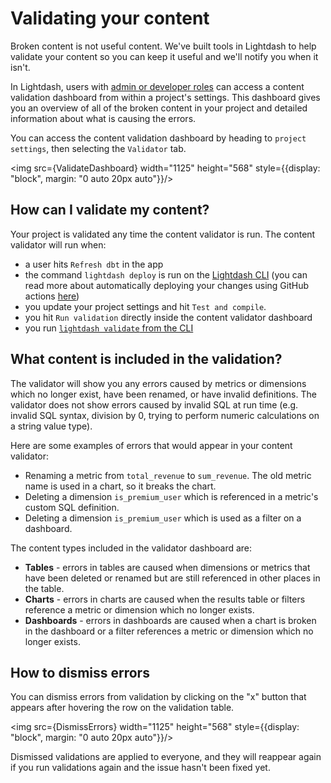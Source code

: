 

# Validating your content

Broken content is not useful content. We've built tools in Lightdash to help validate your content so you can keep it useful and we'll notify you when it isn't.

In Lightdash, users with [admin or developer roles](../references/roles) can access a content validation dashboard from within a project's settings. This dashboard gives you an overview of all of the broken content in your project and detailed information about what is causing the errors.

You can access the content validation dashboard by heading to `project settings`, then selecting the `Validator` tab.

<img src={ValidateDashboard} width="1125" height="568" style={{display: "block", margin: "0 auto 20px auto"}}/>

## How can I validate my content?

Your project is validated any time the content validator is run. The content validator will run when:

  - a user hits `Refresh dbt` in the app
  - the command `lightdash deploy` is run on the [Lightdash CLI](/guides/cli/intro) (you can read more about automatically deploying your changes using GitHub actions [here](https://docs.lightdash.com/guides/cli/how-to-use-lightdash-deploy#automatically-deploy-your-changes-to-lightdash-using-a-github-action))
  - you update your project settings and hit `Test and compile`.
  - you hit `Run validation` directly inside the content validator dashboard
  - you run  [`lightdash validate` from the CLI](/guides/cli/how-to-use-lightdash-validate)

## What content is included in the validation? 

The validator will show you any errors caused by metrics or dimensions which no longer exist, have been renamed, or have invalid definitions. The validator does not show errors caused by invalid SQL at run time (e.g. invalid SQL syntax, division by 0, trying to perform numeric calculations on a string value type).

Here are some examples of errors that would appear in your content validator:

- Renaming a metric from `total_revenue` to `sum_revenue`. The old metric name is used in a chart, so it breaks the chart.
- Deleting a dimension `is_premium_user` which is referenced in a metric's custom SQL definition.
- Deleting a dimension `is_premium_user` which is used as a filter on a dashboard.

The content types included in the validator dashboard are:

- **Tables** - errors in tables are caused when dimensions or metrics that have been deleted or renamed but are still referenced in other places in the table.
- **Charts** - errors in charts are caused when the results table or filters reference a metric or dimension which no longer exists.
- **Dashboards** - errors in dashboards are caused when a chart is broken in the dashboard or a filter references a metric or dimension which no longer exists.

## How to dismiss errors 

You can dismiss errors from validation by clicking on the "x" button that appears after hovering the row on the validation table. 

<img src={DismissErrors} width="1125" height="568" style={{display: "block", margin: "0 auto 20px auto"}}/>

Dismissed validations are applied to everyone, and they will reappear again if you run validations again and the issue hasn't been fixed yet. 